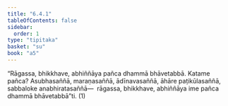 ```yaml
---
title: "6.4.1"
tableOfContents: false
sidebar:
  order: 1
type: "tipitaka"
basket: "su"
book: "a5"
---
```



<DynamicBreadcrumb />

<Division number="303" book="a5" bookNo="16" page="244">

<Paragraph number="1406" book="a5">
“Rāgassa, bhikkhave, abhiññāya pañca dhammā bhāvetabbā. Katame pañca? Asubhasaññā, maraṇasaññā, ādīnavasaññā, āhāre paṭikūlasaññā, sabbaloke anabhiratasaññā—  rāgassa, bhikkhave, abhiññāya ime pañca dhammā bhāvetabbā”ti. (1)
</Paragraph>
</Division>
